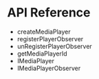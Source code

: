 <PlatformWrapper platform="android">
        
# API Reference

* <Link to = "{{global.API_REF_ANDROID_ROOT}}/class_irtcengine.html#api_createmediaplayer">createMediaPlayer</Link>
* <Link to = "{{global.API_REF_ANDROID_ROOT}}/class_imediaplayer.html#api_imediaplayer_registerplayersourceobserver">registerPlayerObserver</Link>
* <Link to = "{{global.API_REF_ANDROID_ROOT}}/class_imediaplayer.html#api_imediaplayer_unregisterplayersourceobserver">unRegisterPlayerObserver</Link>
* <Link to = "{{global.API_REF_ANDROID_ROOT}}/class_imediaplayer.html#api_imediaplayer_getmediaplayerid">getMediaPlayerId</Link>
* <Link to = "{{global.API_REF_ANDROID_ROOT}}/class_imediaplayer.html">IMediaPlayer</Link>
* <Link to = "{{global.API_REF_ANDROID_ROOT}}/class_imediaplayersourceobserver.html#class_imediaplayersourceobserver">IMediaPlayerObserver</Link>

</PlatformWrapper>
